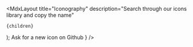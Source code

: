 
  <MdxLayout
    title="Iconography"
    description="Search through our icons library and copy the name"
  >
    {children}
  </MdxLayout>
);

<Stack rowGap={200}>
  <SearchIcons />
  <Banner
    as="a"
    href="https://github.com/wonderflow-bv/wanda/issues/new?assignees=equinusocio&labels=feature&template=new_icons.yml&title=New+icons+request"
    target="_blank"
    title="Didn't find the icon?"
    rel="noopener noreferrer"
    description={
      <Stack direction="row" verticalAlign="center" columnGap={8} fill={false}>
        <Text>Ask for a new icon on Github</Text>
        <Icon source="arrow-up-right" />
      </Stack>
    }
  />
</Stack>
